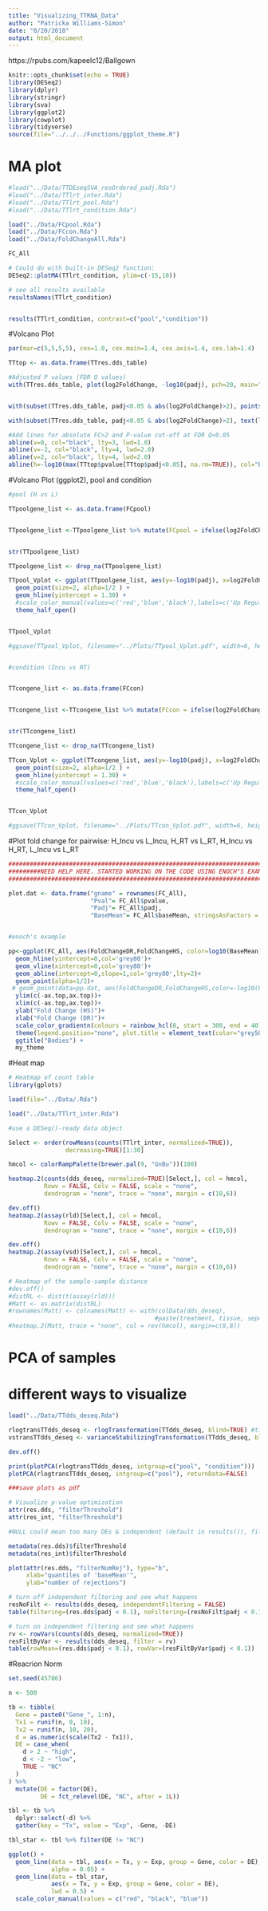 ```yaml
---
title: "Visualizing_TTRNA_Data"
author: "Patricka Williams-Simon"
date: "8/20/2018"
output: html_document
---
```

https://rpubs.com/kapeelc12/Ballgown
```r
knitr::opts_chunk$set(echo = TRUE)
library(DESeq2)
library(dplyr)
library(stringr)
library(sva)
library(ggplot2)
library(cowplot)
library(tidyverse)
source(file="../../../Functions/ggplot_theme.R")

```

# MA plot


```r
#load("../Data/TTDEseqSVA_resOrdered_padj.Rda")
#load("../Data/TTlrt_inter.Rda")
#load("../Data/TTlrt_pool.Rda")
#load("../Data/TTlrt_condition.Rda")

load("../Data/FCpool.Rda")
load("../Data/FCcon.Rda")
load("../Data/FoldChangeAll.Rda")

FC_All

# Could do with built-in DESeq2 function:
DESeq2::plotMA(TTlrt_condition, ylim=c(-15,10))

# see all results available
resultsNames(TTlrt_condition)


results(TTlrt_condition, contrast=c("pool","condition"))

```

#Volcano Plot

```r

par(mar=c(5,5,5,5), cex=1.0, cex.main=1.4, cex.axis=1.4, cex.lab=1.4)

TTtop <- as.data.frame(TTres.dds_table)

#Adjusted P values (FDR Q values)
with(TTres.dds_table, plot(log2FoldChange, -log10(padj), pch=20, main="Volcano plot", cex=1.0, xlab=bquote(~Log[2]~fold~change), ylab=bquote(~-log[10]~Q~value)))


with(subset(TTres.dds_table, padj<0.05 & abs(log2FoldChange)>2), points(log2FoldChange, -log10(padj), pch=20, col="red", cex=0.5))

with(subset(TTres.dds_table, padj<0.05 & abs(log2FoldChange)>2), text(log2FoldChange, -log10(padj), labels=subset(rownames(TTtop), TTtop$padj<0.05 & abs(TTtop$log2FoldChange)>2), cex=0.8, pos=3))

#Add lines for absolute FC>2 and P-value cut-off at FDR Q<0.05
abline(v=0, col="black", lty=3, lwd=1.0)
abline(v=-2, col="black", lty=4, lwd=2.0)
abline(v=2, col="black", lty=4, lwd=2.0)
abline(h=-log10(max(TTtop$pvalue[TTtop$padj<0.05], na.rm=TRUE)), col="black", lty=4, lwd=2.0)
```

#Volcano Plot (ggplot2), pool and condition

```r

#pool (H vs L)

TTpoolgene_list <- as.data.frame(FCpool)


TTpoolgene_list <-TTpoolgene_list %>% mutate(FCpool = ifelse(log2FoldChange >= 2, "A", ifelse(log2FoldChange <=-2, "B", "C")))


str(TTpoolgene_list)

TTpoolgene_list <- drop_na(TTpoolgene_list)

TTpool_Vplot <- ggplot(TTpoolgene_list, aes(y=-log10(padj), x=log2FoldChange)) +
  geom_point(size=2, alpha=1/2 ) +
  geom_hline(yintercept = 1.30) +
  #scale_color_manual(values=c('red','blue','black'),labels=c('Up Regulated','Down Regulated','Base Levels')) +
  theme_half_open()


TTpool_Vplot

#ggsave(TTpool_Vplot, filename="../Plots/TTpool_Vplot.pdf", width=6, height=4)


#condition (Incu vs RT)


TTcongene_list <- as.data.frame(FCcon)


TTcongene_list <-TTcongene_list %>% mutate(FCcon = ifelse(log2FoldChange >= 2, "A", ifelse(log2FoldChange <=-2, "B", "C")))


str(TTcongene_list)

TTcongene_list <- drop_na(TTcongene_list)

TTcon_Vplot <- ggplot(TTcongene_list, aes(y=-log10(padj), x=log2FoldChange)) +
  geom_point(size=2, alpha=1/2 ) +
  geom_hline(yintercept = 1.30) +
  #scale_color_manual(values=c('red','blue','black'),labels=c('Up Regulated','Down Regulated','Base Levels')) +
  theme_half_open()


TTcon_Vplot

#ggsave(TTcon_Vplot, filename="../Plots/TTcon_Vplot.pdf", width=6, height=4)

```

#Plot fold change for pairwise: H_Incu vs L_Incu, H_RT vs L_RT, H_Incu vs H_RT, L_Incu vs L_RT
```r


#################################################################################################
#########NEED HELP HERE. STARTED WORKING ON THE CODE USING ENOCH"S EXAMPLE BUT GOT STUCK##########
##################################################################################################

plot.dat <- data.frame("gname" = rownames(FC_All), 
                       "Pval"= FC_All$pvalue, 
                       "Padj"= FC_All$padj,
                       "BaseMean"= FC_All$baseMean, stringsAsFactors = FALSE)


#enoch's example

pp<-ggplot(FC_All, aes(FoldChangeDR,FoldChangeHS, color=log10(BaseMean))) +
  geom_hline(yintercept=0,col='grey80')+
  geom_vline(xintercept=0,col='grey80')+
  geom_abline(intercept=0,slope=1,col='grey80',lty=2)+
  geom_point(alpha=1/2)+
 # geom_point(data=pp.dat, aes(FoldChangeDR,FoldChangeHS,color=-log10(Padj+1e-16)), alpha=1/2) +
  ylim(c(-ax.top,ax.top))+
  xlim(c(-ax.top,ax.top))+
  ylab("Fold Change (HS)")+
  xlab("Fold Change (DR)")+
  scale_color_gradientn(colours = rainbow_hcl(8, start = 300, end = 40)) +
  theme(legend.position="none", plot.title = element_text(color="grey50")) +
  ggtitle("Bodies") +
  my_theme


```



#Heat map

```r
# Heatmap of count table
library(gplots)

load(file="../Data/.Rda")

load("../Data/TTlrt_inter.Rda")

#use a DESeq()-ready data object

Select <- order(rowMeans(counts(TTlrt_inter, normalized=TRUE)), 
                decreasing=TRUE)[1:30]

hmcol <- colorRampPalette(brewer.pal(9, "GnBu"))(100)

heatmap.2(counts(dds_deseq, normalized=TRUE)[Select,], col = hmcol,
          Rowv = FALSE, Colv = FALSE, scale = "none",
          dendrogram = "none", trace = "none", margin = c(10,6))

dev.off()
heatmap.2(assay(rld)[Select,], col = hmcol,
          Rowv = FALSE, Colv = FALSE, scale = "none",
          dendrogram = "none", trace = "none", margin = c(10,6))

dev.off()
heatmap.2(assay(vsd)[Select,], col = hmcol,
          Rowv = FALSE, Colv = FALSE, scale = "none",
          dendrogram = "none", trace = "none", margin = c(10,6))

# Heatmap of the sample-sample distance
#dev.off()
#distRL <- dist(t(assay(rld)))
#Matt <- as.matrix(distRL)
#rownames(Matt) <- colnames(Matt) <- with(colData(dds_deseq),
                                         #paste(treatment, tissue, sep=":"))
#heatmap.2(Matt, trace = "none", col = rev(hmcol), margin=c(8,8))


```

# PCA of samples
# different ways to visualize

```r


load("../Data/TTdds_deseq.Rda")

rlogtransTTdds_deseq <- rlogTransformation(TTdds_deseq, blind=TRUE) #time intensive
vstransTTdds_deseq <- varianceStabilizingTransformation(TTdds_deseq, blind = TRUE)

dev.off()

print(plotPCA(rlogtransTTdds_deseq, intgroup=c("pool", "condition")))
plotPCA(rlogtransTTdds_deseq, intgroup=c("pool"), returnData=FALSE)

###save plots as pdf

# Visualize p-value optimization
attr(res.dds, "filterThreshold")
attr(res_int, "filterThreshold")

#NULL could mean too many DEs & independent (default in results()), filtering did not happen. Solution:

metadata(res.dds)$filterThreshold
metadata(res_int)$filterThreshold

plot(attr(res.dds, "filterNumRej"), type="b",
     xlab="quantiles of 'baseMean'",
     ylab="number of rejections")

# turn off independent filtering and see what happens
resNoFilt <- results(dds_deseq, independentFiltering = FALSE)
table(filtering=(res.dds$padj < 0.1), noFiltering=(resNoFilt$padj < 0.1))

# turn on independent filtering and see what happens
rv <- rowVars(counts(dds_deseq, normalized=TRUE))
resFiltByVar <- results(dds_deseq, filter = rv)
table(rowMean=(res.dds$padj < 0.1), rowVar=(resFiltByVar$padj < 0.1))
```

#Reacrion Norm

```r

set.seed(45786)

n <- 500

tb <- tibble(
  Gene = paste0("Gene_", 1:n),
  Tx1 = runif(n, 0, 10),
  Tx2 = runif(n, 10, 20),
  d = as.numeric(scale(Tx2 - Tx1)),
  DE = case_when(
    d > 2 ~ "high",
    d < -2 ~ "low",
    TRUE ~ "NC"
  )
) %>% 
  mutate(DE = factor(DE),
         DE = fct_relevel(DE, "NC", after = 1L))

tbl <- tb %>% 
  dplyr::select(-d) %>% 
  gather(key = "Tx", value = "Exp", -Gene, -DE)

tbl_star <- tbl %>% filter(DE != "NC")

ggplot() +
  geom_line(data = tbl, aes(x = Tx, y = Exp, group = Gene, color = DE),
            alpha = 0.05) +
  geom_line(data = tbl_star,
            aes(x = Tx, y = Exp, group = Gene, color = DE),
            lwd = 0.5) +
  scale_color_manual(values = c("red", "black", "blue"))

```


